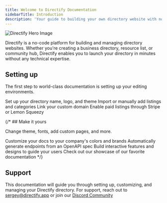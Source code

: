 ```yaml
---
title: Welcome to Directify Documentation
sidebarTitle: Introduction
description: 'Your guide to building your own directory website with no code'
---
```


<Frame>
  <img
    src="https://cdn.directify.app/directify-og-image.jpg"
    alt="Directify Hero Image"
  />
</Frame>

Directify is a no-code platform for building and managing directory websites. Whether you're creating a business directory, resource list, or community hub, Directify enables you to launch your directory in minutes without any technical expertise.

## Setting up

The first step to world-class documentation is setting up your editing environments.

<CardGroup cols={2}>
  <Card
    title="Create Directory"
    icon="pen-to-square"
    href="/directories"
  >
    Set up your directory name, logo, and theme
  </Card>
  <Card
    title="Add Listings"
    icon="list-ul"
    href="/listings"
  >
    Import or manually add listings and categories
  </Card>
    <Card
    title="Connect Domain"
    icon="globe"
    href="/directories/custom-domain"
  >
    Link your custom domain
  </Card>
    <Card
    title="Start Earning"
    icon="coins"
    href="/listings"
  >
    Enable paid listings through Stripe or Lemon Squeezy
  </Card>
</CardGroup>

{/* ## Make it yours

Change theme, fonts, add custom pages, and more.

<CardGroup cols={2}>
  <Card
    title="Customize Style"
    icon="palette"
    href="https://mintlify.com/docs/settings/global"
  >
    Customize your docs to your company's colors and brands
  </Card>
  <Card
    title="Reference APIs"
    icon="code"
    href="https://mintlify.com/docs/api-playground/openapi"
  >
    Automatically generate endpoints from an OpenAPI spec
  </Card>
  <Card
    title="Add Components"
    icon="screwdriver-wrench"
    href="https://mintlify.com/docs/components/accordion"
  >
    Build interactive features and designs to guide your users
  </Card>
  <Card
    title="Get Inspiration"
    icon="stars"
    href="https://mintlify.com/customers"
  >
    Check out our showcase of our favorite documentation
  </Card>
</CardGroup> */}

## Support

This documentation will guide you through setting up, customizing, and managing your Directify directory. 
For support, reach out to [sergey@directify.app](mailto:sergey@directify.app) or join our [Discord Community](https://discord.gg/skvRJ6JhEd)